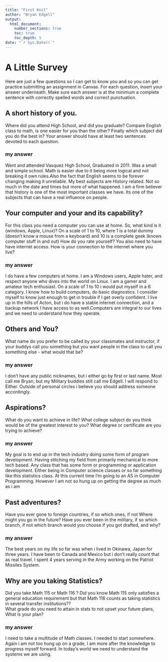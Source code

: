 ```yaml
---
title: "First Knit"
author: "Bryan Edgell"
output: 
  html_document:
    number_sections: true
    toc: true
    toc_depth: 5
date: "`r Sys.Date()`"   
---
```


# A Little Survey

Here are just a few questions so I can get to know you and so you can get practice submitting an assignment in Canvas.  For each question, insert your answer underneath. Make sure each answer is at the minimum a complete sentence with correctly spelled words and correct punctuation. 

## A short history of you.  
Where did you attend High School, and did you graduate? Compare English class to math, is one easier for you than the other? Finally which subject did you do the best in? Your answer should have at least two sentences devoted to each question.  
  
### my answer     
   Went and attended Vasquez High School, Graduated in 2011. Was a small and simple school.  Math is easier due to it being more logical and not breaking it own rules.Also the fact that English seems to be forever changing making it unreliable. My best subjects are History related. Not so much in the date and times but more of what happened. I am a firm believer that history is one of the most important classes we have. Its one of the subjects that can have a real influence on people.   

## Your computer and your and its capability?  
 For this class  you need a computer you can use at home.  So, what kind is it (windows, Apple, Linux)?  On a scale of 1 to 10, where 1 is a total dummy (doesn't know a mouse from a keyboard) and 10 is a complete geek (knows computer stuff in and out) How do you rate yourself?  You also need to have have internet access. How is your connection to the internet where you live?

### my answer   
  I do have a few computers at home. I am a Windows users, Apple hater, and respect anyone who dives into the world on Linux. I am a gamer and amateur tech enthusiast. On a scale of 1 to 10 i would put myself in a 6 category. I know how to build computers, do basic diagnostics. I consider myself to know just enough to get in trouble if I get overly confident. I live up in the hills of Acton, but i do have a stable internet connection, and a backup network I have access to as well.Computers are integral to our lives and we need to understand how they operate.      
  
   

## Others and You?   
What name do you prefer to be called by your classmates and instructor, if your buddys call you something but you want people in the class to call you something else - what would that be? 

### my answer     
  I don't have any public nicknames, but i either go by first or last name. Most call me Bryan, but my Military buddies still call me Edgell. I will respond to Either. Outside of personal circles i believe you should address someone accordingly. 


## Aspirations?   
What do you want to achieve in life?  What college subject do you think would be of the greatest interest to you? What degree or certificate are you trying to achieve?

### my answer     
My goal is to end up in the tech industry doing some form of program development. Having stitching my field from primarily mechanical to more tech based. Any class that has some form or programming or application development. Either being in Computer science classes or so far something like this statistics class. At this current time I'm going to an AS in Computer Programming. However I am not so hung up on getting the degree as much as i am   
    
## Past adventures?  
Have you ever gone to foreign countries, if so which ones, if not Where might you go in the future?  Have you ever been in the military, if so which branch, if not which branch would you choose if you got drafted, and why?

### my answer     
  
The best years on my life so far was when i lived in Okinawa, Japan for three years. I have been to Canada and Mexico but i don't really count that as real travel. I spent 4 years serving in the Army working on the Patriot Missiles System.   
 
## Why are you taking Statistics?  
Did you take Math 115 or Math 116 ?  Did you know Math 115 only satisfies a general education requirement but that Math 116 counts as taking statistics in several transfer institutions??  
What grade do you need to attain in stats to not upset your future plans, What is your plan?  
 

### my answer     
 I need to take a multitude of Math classes. I needed to start somewhere. Again i am not too hung up on a grade, I am more after the knowledge to progress myself forward. In today's world we need to understand the systems we are using.    
  
   
 






  





